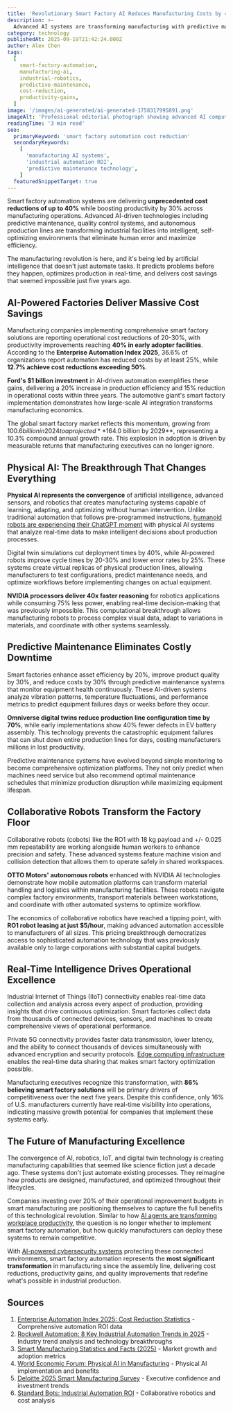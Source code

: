 ```yaml
---
title: 'Revolutionary Smart Factory AI Reduces Manufacturing Costs by 40% While Eliminating Human Error'
description: >-
  Advanced AI systems are transforming manufacturing with predictive maintenance, quality control, and autonomous production lines that deliver unprecedented cost savings and efficiency gains.
category: technology
publishedAt: 2025-09-19T21:42:24.000Z
author: Alex Chen
tags:
  [
    smart-factory-automation,
    manufacturing-ai,
    industrial-robotics,
    predictive-maintenance,
    cost-reduction,
    productivity-gains,
  ]
image: '/images/ai-generated/ai-generated-1758317995891.png'
imageAlt: 'Professional editorial photograph showing advanced AI computing systems with modern interfaces and processing units in a clean, minimalist industrial setting, representing smart factory automation technology'
readingTime: '3 min read'
seo:
  primaryKeyword: 'smart factory automation cost reduction'
  secondaryKeywords:
    [
      'manufacturing AI systems',
      'industrial automation ROI',
      'predictive maintenance technology',
    ]
  featuredSnippetTarget: true
---
```


Smart factory automation systems are delivering **unprecedented cost reductions of up to 40%** while boosting productivity by 30% across manufacturing operations. Advanced AI-driven technologies including predictive maintenance, quality control systems, and autonomous production lines are transforming industrial facilities into intelligent, self-optimizing environments that eliminate human error and maximize efficiency.

The manufacturing revolution is here, and it's being led by artificial intelligence that doesn't just automate tasks. It predicts problems before they happen, optimizes production in real-time, and delivers cost savings that seemed impossible just five years ago.

## AI-Powered Factories Deliver Massive Cost Savings

Manufacturing companies implementing comprehensive smart factory solutions are reporting operational cost reductions of 20-30%, with productivity improvements reaching **40% in early adopter facilities**. According to the **Enterprise Automation Index 2025**, 36.6% of organizations report automation has reduced costs by at least 25%, while **12.7% achieve cost reductions exceeding 50%**.

**Ford's $1 billion investment** in AI-driven automation exemplifies these gains, delivering a 20% increase in production efficiency and 15% reduction in operational costs within three years. The automotive giant's smart factory implementation demonstrates how large-scale AI integration transforms manufacturing economics.

The global smart factory market reflects this momentum, growing from $100.6 billion in 2024 to a projected **$164.0 billion by 2029**, representing a 10.3% compound annual growth rate. This explosion in adoption is driven by measurable returns that manufacturing executives can no longer ignore.

## Physical AI: The Breakthrough That Changes Everything

**Physical AI represents the convergence** of artificial intelligence, advanced sensors, and robotics that creates manufacturing systems capable of learning, adapting, and optimizing without human intervention. Unlike traditional automation that follows pre-programmed instructions, [humanoid robots are experiencing their ChatGPT moment](/technology/humanoid-robots-chatgpt-moment-figure-02-bmw-nvidia-breakthrough) with physical AI systems that analyze real-time data to make intelligent decisions about production processes.

Digital twin simulations cut deployment times by 40%, while AI-powered robots improve cycle times by 20-30% and lower error rates by 25%. These systems create virtual replicas of physical production lines, allowing manufacturers to test configurations, predict maintenance needs, and optimize workflows before implementing changes on actual equipment.

**NVIDIA processors deliver 40x faster reasoning** for robotics applications while consuming 75% less power, enabling real-time decision-making that was previously impossible. This computational breakthrough allows manufacturing robots to process complex visual data, adapt to variations in materials, and coordinate with other systems seamlessly.

## Predictive Maintenance Eliminates Costly Downtime

Smart factories enhance asset efficiency by 20%, improve product quality by 30%, and reduce costs by 30% through predictive maintenance systems that monitor equipment health continuously. These AI-driven systems analyze vibration patterns, temperature fluctuations, and performance metrics to predict equipment failures days or weeks before they occur.

**Omniverse digital twins reduce production line configuration time by 70%**, while early implementations show 40% fewer defects in EV battery assembly. This technology prevents the catastrophic equipment failures that can shut down entire production lines for days, costing manufacturers millions in lost productivity.

Predictive maintenance systems have evolved beyond simple monitoring to become comprehensive optimization platforms. They not only predict when machines need service but also recommend optimal maintenance schedules that minimize production disruption while maximizing equipment lifespan.

## Collaborative Robots Transform the Factory Floor

Collaborative robots (cobots) like the RO1 with 18 kg payload and +/- 0.025 mm repeatability are working alongside human workers to enhance precision and safety. These advanced systems feature machine vision and collision detection that allows them to operate safely in shared workspaces.

**OTTO Motors' autonomous robots** enhanced with NVIDIA AI technologies demonstrate how mobile automation platforms can transform material handling and logistics within manufacturing facilities. These robots navigate complex factory environments, transport materials between workstations, and coordinate with other automated systems to optimize workflow.

The economics of collaborative robotics have reached a tipping point, with **RO1 robot leasing at just $5/hour**, making advanced automation accessible to manufacturers of all sizes. This pricing breakthrough democratizes access to sophisticated automation technology that was previously available only to large corporations with substantial capital budgets.

## Real-Time Intelligence Drives Operational Excellence

Industrial Internet of Things (IIoT) connectivity enables real-time data collection and analysis across every aspect of production, providing insights that drive continuous optimization. Smart factories collect data from thousands of connected devices, sensors, and machines to create comprehensive views of operational performance.

Private 5G connectivity provides faster data transmission, lower latency, and the ability to connect thousands of devices simultaneously with advanced encryption and security protocols. [Edge computing infrastructure](/technology/edge-computing-revolutionizes-iot) enables the real-time data sharing that makes smart factory optimization possible.

Manufacturing executives recognize this transformation, with **86% believing smart factory solutions** will be primary drivers of competitiveness over the next five years. Despite this confidence, only 16% of U.S. manufacturers currently have real-time visibility into operations, indicating massive growth potential for companies that implement these systems early.

## The Future of Manufacturing Excellence

The convergence of AI, robotics, IoT, and digital twin technology is creating manufacturing capabilities that seemed like science fiction just a decade ago. These systems don't just automate existing processes. They reimagine how products are designed, manufactured, and optimized throughout their lifecycles.

Companies investing over 20% of their operational improvement budgets in smart manufacturing are positioning themselves to capture the full benefits of this technological revolution. Similar to how [AI agents are transforming workplace productivity](/technology/ai-agents-workplace-productivity-2025), the question is no longer whether to implement smart factory automation, but how quickly manufacturers can deploy these systems to remain competitive.

With [AI-powered cybersecurity systems](/technology/ai-powered-cybersecurity-autonomous-threat-detection-2025) protecting these connected environments, smart factory automation represents the **most significant transformation** in manufacturing since the assembly line, delivering cost reductions, productivity gains, and quality improvements that redefine what's possible in industrial production.

## Sources

1. [Enterprise Automation Index 2025: Cost Reduction Statistics](https://www.prnewswire.com/news-releases/enterprise-automation-index-2025-73-of-companies-increased-automation-spend-nearly-40-report-at-least-25-cost-reduction-302506095.html) - Comprehensive automation ROI data
2. [Rockwell Automation: 8 Key Industrial Automation Trends in 2025](https://www.rockwellautomation.com/en-us/company/news/the-journal/8-key-industrial-automation-trends-in-2025.html) - Industry trend analysis and technology breakthroughs
3. [Smart Manufacturing Statistics and Facts (2025)](https://scoop.market.us/smart-manufacturing-statistics/) - Market growth and adoption metrics
4. [World Economic Forum: Physical AI in Manufacturing](https://www.weforum.org/stories/2025/09/what-is-physical-ai-changing-manufacturing/) - Physical AI implementation and benefits
5. [Deloitte 2025 Smart Manufacturing Survey](https://www.deloitte.com/us/en/insights/industry/manufacturing/2025-smart-manufacturing-survey.html) - Executive confidence and investment trends
6. [Standard Bots: Industrial Automation ROI](https://standardbots.com/blog/industrial-automations) - Collaborative robotics and cost analysis
